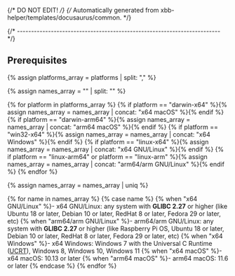 {/* DO NOT EDIT! */}
{/* Automatically generated from xbb-helper/templates/docusaurus/common. */}

{/* ------------------------------------------------------------------------ */}

## Prerequisites

{% assign platforms_array = platforms | split: "," %}

{% assign names_array = "" | split: "" %}

{% for platform in platforms_array %}
  {% if platform == "darwin-x64" %}{% assign names_array = names_array | concat: "x64 macOS" %}{% endif %}
  {% if platform == "darwin-arm64" %}{% assign names_array = names_array | concat: "arm64 macOS" %}{% endif %}
  {% if platform == "win32-x64" %}{% assign names_array = names_array | concat: "x64 Windows" %}{% endif %}
  {% if platform == "linux-x64" %}{% assign names_array = names_array | concat: "x64 GNU/Linux" %}{% endif %}
  {% if platform == "linux-arm64" or platform == "linux-arm" %}{% assign names_array = names_array | concat: "arm64/arm GNU/Linux" %}{% endif %}
{% endfor %}

{% assign names_array = names_array | uniq %}

{% for name in names_array %}
{% case name %}
{% when "x64 GNU/Linux" %}- x64 GNU/Linux: any system with **GLIBC 2.27** or higher
  (like Ubuntu 18 or later, Debian 10 or later, RedHat 8 or later,
  Fedora 29 or later, etc)
{% when "arm64/arm GNU/Linux" %}- arm64/arm GNU/Linux: any system with **GLIBC 2.27** or higher
  (like Raspberry Pi OS, Ubuntu 18 or later, Debian 10 or later,
  RedHat 8 or later, Fedora 29 or later, etc)
{% when "x64 Windows" %}- x64 Windows: Windows 7 with the Universal C Runtime
  ([UCRT](https://support.microsoft.com/en-us/topic/update-for-universal-c-runtime-in-windows-c0514201-7fe6-95a3-b0a5-287930f3560c)),
  Windows 8, Windows 10, Windows 11
{% when "x64 macOS" %}- x64 macOS: 10.13 or later
{% when "arm64 macOS" %}- arm64 macOS: 11.6 or later
{% endcase %}
{% endfor %}

